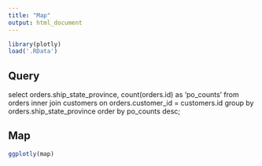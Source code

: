 ```yaml
---
title: "Map"
output: html_document
---
```


```r
library(plotly)
load('.RData')
```

## Query

select orders.ship_state_province,
                	count(orders.id) as 'po_counts'
                	from orders 
                  inner join customers
                  on orders.customer_id = customers.id
                  group by orders.ship_state_province
                  order by po_counts desc;
          
## Map

```r
ggplotly(map)
```